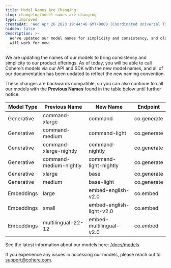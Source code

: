 ```yaml
---
title: Model Names Are Changing!
slug: changelog/model-names-are-changing
type: improved
createdAt: 'Wed Apr 26 2023 19:44:46 GMT+0000 (Coordinated Universal Time)'
hidden: false
description: >-
  We've updated our model names for simplicity and consistency, and old names
  will work for now.
---
```


We are updating the names of our models to bring consistency and simplicity to our product offerings. As of today, you will be able to call Cohere’s models via our API and SDK with the new model names, and all of our documentation has been updated to reflect the new naming convention.

These changes are backwards compatible, so you can also continue to call our models with the **Previous Names** found in the table below until further notice.

| Model Type | Previous Name          | New Name                 | Endpoint    |
| ---------- | ---------------------- | ------------------------ | ----------- |
| Generative | command-xlarge         | command                  | co.generate |
| Generative | command-medium         | command-light            | co.generate |
| Generative | command-xlarge-nightly | command-nightly          | co.generate |
| Generative | command-medium-nightly | command-light-nightly    | co.generate |
| Generative | xlarge                 | base                     | co.generate |
| Generative | medium                 | base-light               | co.generate |
| Embeddings | large                  | embed-english-v2.0       | co.embed    |
| Embeddings | small                  | embed-english-light-v2.0 | co.embed    |
| Embeddings | multilingual-22-12     | embed-multilingual-v2.0  | co.embed    |

See the latest information about our models here: [/docs/models](/docs/models)

If you experience any issues in accessing our models, please reach out to support@cohere.com.
